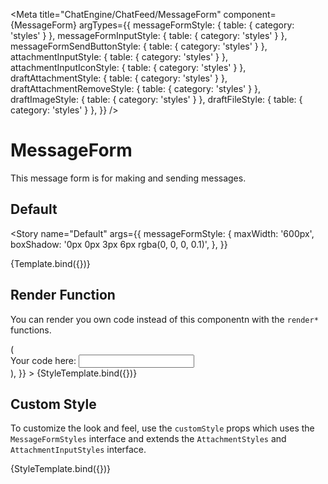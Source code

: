 
<Meta
  title="ChatEngine/ChatFeed/MessageForm"
  component={MessageForm}
  argTypes={{
    messageFormStyle: { table: { category: 'styles' } },
    messageFormInputStyle: { table: { category: 'styles' } },
    messageFormSendButtonStyle: { table: { category: 'styles' } },
    attachmentInputStyle: { table: { category: 'styles' } },
    attachmentInputIconStyle: { table: { category: 'styles' } },
    draftAttachmentStyle: { table: { category: 'styles' } },
    draftAttachmentRemoveStyle: { table: { category: 'styles' } },
    draftImageStyle: { table: { category: 'styles' } },
    draftFileStyle: { table: { category: 'styles' } },
  }}
/>


# MessageForm

This message form is for making and sending messages.

## Default

<Story
  name="Default"
  args={{
    messageFormStyle: {
      maxWidth: '600px',
      boxShadow: '0px 0px 3px 6px rgba(0, 0, 0, 0.1)',
    },
  }}
>
  {Template.bind({})}
</Story>

<ArgsTable story="Default" />

## Render Function

You can render you own code instead of this componentn with the `render*` functions.

<Canvas>
  <Story
    name="Render Function"
    args={{
      messageFormStyle: {
        maxWidth: '600px',
        border: '2px solid red',
      },
      renderMessageForm: () => (
        <div>
          Your code here: <input />
        </div>
      ),
    }}
  >
    {StyleTemplate.bind({})}
  </Story>
</Canvas>

## Custom Style

To customize the look and feel, use the `customStyle` props which uses the `MessageFormStyles` interface and extends the `AttachmentStyles` and `AttachmentInputStyles` interface.


<Canvas>
  <Story
    name="Custom Style"
    args={{
      messageFormStyle: {
        maxWidth: '600px',
        border: '2px solid red',
      },
      messageFormInputStyle: { border: '2px solid green' },
      messageFormSendButtonStyle: { border: '2px solid blue' },
      draftAttachmentStyle: { border: '2px solid orange' },
      draftAttachmentRemoveStyle: { border: '2px solid purple' },
      attachmentInputStyle: { border: '2px solid yellow', padding: '6px 8px' },
      attachmentInputIconStyle: { border: '2px solid black' },
      draftImageStyle: { border: '2px solid grey' },
      draftFileStyle: { border: '2px solid pink' },
    }}
  >
    {StyleTemplate.bind({})}
  </Story>
</Canvas>
